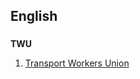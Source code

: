 ==English==
==={{initialism}}===
'''TWU'''
# {{US|labor}} [[w:Transport Workers Union|Transport Workers Union]]